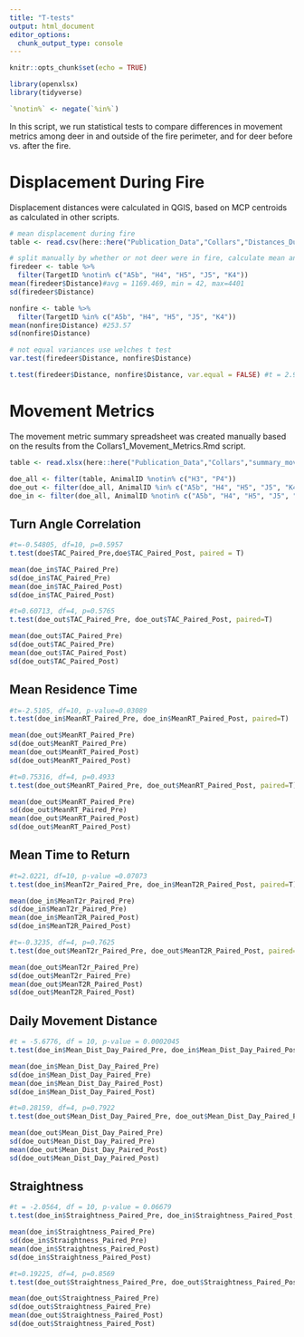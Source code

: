 ```yaml
---
title: "T-tests"
output: html_document
editor_options: 
  chunk_output_type: console
---
```


```r
knitr::opts_chunk$set(echo = TRUE)
```

```r
library(openxlsx)
library(tidyverse)

`%notin%` <- negate(`%in%`)
```

In this script, we run statistical tests to compare differences in movement metrics among deer in and outside of the fire perimeter, and for deer before vs. after the fire.

# Displacement During Fire

Displacement distances were calculated in QGIS, based on MCP centroids as calculated in other scripts.
```r
# mean displacement during fire
table <- read.csv(here::here("Publication_Data","Collars","Distances_During_Fire_QGIS.csv"))

# split manually by whether or not deer were in fire, calculate mean and SD
firedeer <- table %>% 
  filter(TargetID %notin% c("A5b", "H4", "H5", "J5", "K4"))
mean(firedeer$Distance)#avg = 1169.469, min = 42, max=4401
sd(firedeer$Distance)

nonfire <- table %>% 
  filter(TargetID %in% c("A5b", "H4", "H5", "J5", "K4"))
mean(nonfire$Distance) #253.57
sd(nonfire$Distance)

# not equal variances use welches t test
var.test(firedeer$Distance, nonfire$Distance)

t.test(firedeer$Distance, nonfire$Distance, var.equal = FALSE) #t = 2.9707, df = 12.636, p-value = 0.0111

```

# Movement Metrics

The movement metric summary spreadsheet was created manually based on the results from the Collars1_Movement_Metrics.Rmd script.
```r
table <- read.xlsx(here::here("Publication_Data","Collars","summary_move_collars.xlsx"))

doe_all <- filter(table, AnimalID %notin% c("H3", "P4"))
doe_out <- filter(doe_all, AnimalID %in% c("A5b", "H4", "H5", "J5", "K4"))
doe_in <- filter(doe_all, AnimalID %notin% c("A5b", "H4", "H5", "J5", "K4"))
```

## Turn Angle Correlation

```r
#t=-0.54805, df=10, p=0.5957
t.test(doe$TAC_Paired_Pre,doe$TAC_Paired_Post, paired = T)

mean(doe_in$TAC_Paired_Pre)
sd(doe_in$TAC_Paired_Pre)
mean(doe_in$TAC_Paired_Post)
sd(doe_in$TAC_Paired_Post)

#t=0.60713, df=4, p=0.5765 
t.test(doe_out$TAC_Paired_Pre, doe_out$TAC_Paired_Post, paired=T)

mean(doe_out$TAC_Paired_Pre)
sd(doe_out$TAC_Paired_Pre)
mean(doe_out$TAC_Paired_Post)
sd(doe_out$TAC_Paired_Post)
```


## Mean Residence Time

```r
#t=-2.5105, df=10, p-value=0.03089
t.test(doe_in$MeanRT_Paired_Pre, doe_in$MeanRT_Paired_Post, paired=T)

mean(doe_out$MeanRT_Paired_Pre)
sd(doe_out$MeanRT_Paired_Pre)
mean(doe_out$MeanRT_Paired_Post)
sd(doe_out$MeanRT_Paired_Post)

#t=0.75316, df=4, p=0.4933
t.test(doe_out$MeanRT_Paired_Pre, doe_out$MeanRT_Paired_Post, paired=T)

mean(doe_out$MeanRT_Paired_Pre)
sd(doe_out$MeanRT_Paired_Pre)
mean(doe_out$MeanRT_Paired_Post)
sd(doe_out$MeanRT_Paired_Post)
```


## Mean Time to Return

```r
#t=2.0221, df=10, p-value =0.07073
t.test(doe_in$MeanT2r_Paired_Pre, doe_in$MeanT2R_Paired_Post, paired=T)

mean(doe_in$MeanT2r_Paired_Pre)
sd(doe_in$MeanT2r_Paired_Pre)
mean(doe_in$MeanT2R_Paired_Post)
sd(doe_in$MeanT2R_Paired_Post)

#t=-0.3235, df=4, p=0.7625
t.test(doe_out$MeanT2r_Paired_Pre, doe_out$MeanT2R_Paired_Post, paired=T)

mean(doe_out$MeanT2r_Paired_Pre)
sd(doe_out$MeanT2r_Paired_Pre)
mean(doe_out$MeanT2R_Paired_Post)
sd(doe_out$MeanT2R_Paired_Post)
```


## Daily Movement Distance

```r
#t = -5.6776, df = 10, p-value = 0.0002045
t.test(doe_in$Mean_Dist_Day_Paired_Pre, doe_in$Mean_Dist_Day_Paired_Post, paired=T)

mean(doe_in$Mean_Dist_Day_Paired_Pre)
sd(doe_in$Mean_Dist_Day_Paired_Pre)
mean(doe_in$Mean_Dist_Day_Paired_Post)
sd(doe_in$Mean_Dist_Day_Paired_Post)

#t=0.28159, df=4, p=0.7922
t.test(doe_out$Mean_Dist_Day_Paired_Pre, doe_out$Mean_Dist_Day_Paired_Post, paired=T)

mean(doe_out$Mean_Dist_Day_Paired_Pre)
sd(doe_out$Mean_Dist_Day_Paired_Pre)
mean(doe_out$Mean_Dist_Day_Paired_Post)
sd(doe_out$Mean_Dist_Day_Paired_Post)

```


## Straightness

```r
#t = -2.0564, df = 10, p-value = 0.06679
t.test(doe_in$Straightness_Paired_Pre, doe_in$Straightness_Paired_Post, paired=T)

mean(doe_in$Straightness_Paired_Pre)
sd(doe_in$Straightness_Paired_Pre)
mean(doe_in$Straightness_Paired_Post)
sd(doe_in$Straightness_Paired_Post)

#t=0.19225, df=4, p=0.8569
t.test(doe_out$Straightness_Paired_Pre, doe_out$Straightness_Paired_Post, paired=T)

mean(doe_out$Straightness_Paired_Pre)
sd(doe_out$Straightness_Paired_Pre)
mean(doe_out$Straightness_Paired_Post)
sd(doe_out$Straightness_Paired_Post)
```
